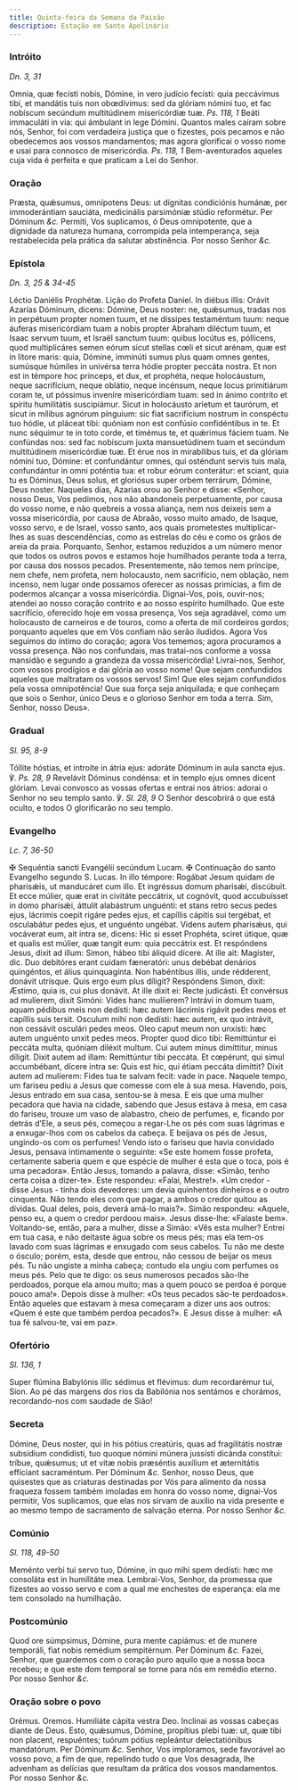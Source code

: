 ```yaml
---
title: Quinta-feira da Semana da Paixão
description: Estação em Santo Apolinário
---
```


### Intróito

_Dn. 3, 31_

<div class="grid grid-cols-2 gap-5">
  <span class="text-justify">
    Omnia, quæ fecísti nobis, Dómine, in vero judício fecísti: quia peccávimus
    tibi, et mandátis tuis non obœdívimus: sed da glóriam nómini tuo, et fac
    nobíscum secúndum multitúdinem misericórdiæ tuæ. <em>Ps. 118, 1</em> Beáti
    immaculáti in via: qui ámbulant in lege Dómini.
  </span>
  <span class="text-justify">
    Quantos males caíram sobre nós, Senhor, foi com verdadeira justiça que o
    fizestes, pois pecamos e não obedecemos aos vossos mandamentos; mas agora
    glorificai o vosso nome e usai para connosco de misericórdia.
    <em>Ps. 118, 1</em> Bem-aventurados aqueles cuja vida é perfeita e que praticam
    a Lei do Senhor.
  </span>
</div>

### Oração

<div class="grid grid-cols-2 gap-5">
  <span class="text-justify">
    Præsta, quǽsumus, omnípotens Deus: ut dígnitas condiciónis humánæ, per
    immoderántiam sauciáta, medicinális parsimóniæ stúdio reformétur. Per
    Dóminum <em>&c.</em>
  </span>
  <span class="text-justify">
    Permiti, Vos suplicamos, ó Deus omnipotente, que a dignidade da natureza
    humana, corrompida pela intemperança, seja restabelecida pela prática da
    salutar abstinência. Por nosso Senhor <em>&c.</em>
  </span>
</div>

### Epístola

_Dn. 3, 25 & 34-45_

<div class="grid grid-cols-2 gap-5">
  <span class="text-justify">Léctio Daniélis Prophétæ.</span>
  <span class="text-justify">Lição do Profeta Daniel.</span>
  <span class="text-justify">
    In diébus illis: Orávit Azarías Dóminum, dicens: Dómine, Deus noster: ne,
    quǽsumus, tradas nos in perpétuum propter nomen tuum, et ne díssipes
    testaméntum tuum: neque áuferas misericórdiam tuam a nobis propter Abraham
    diléctum tuum, et Isaac servum tuum, et Israël sanctum tuum: quibus locútus
    es, póllicens, quod multiplicáres semen eórum sicut stellas cœli et sicut
    arénam, quæ est in lítore maris: quia, Dómine, imminúti sumus plus quam
    omnes gentes, sumúsque húmiles in univérsa terra hódie propter peccáta
    nostra. Et non est in témpore hoc princeps, et dux, et prophéta, neque
    holocáustum, neque sacrifícium, neque oblátio, neque incénsum, neque locus
    primitiárum coram te, ut póssimus inveníre misericórdiam tuam: sed in ánimo
    contríto et spíritu humilitátis suscipiámur. Sicut in holocáusto aríetum et
    taurórum, et sicut in mílibus agnórum pínguium: sic fiat sacrifícium nostrum
    in conspéctu tuo hódie, ut pláceat tibi: quóniam non est confúsio
    confidéntibus in te. Et nunc séquimur te in toto corde, et timémus te, et
    quǽrimus fáciem tuam. Ne confúndas nos: sed fac nobíscum juxta mansuetúdinem
    tuam et secúndum multitúdinem misericórdiæ tuæ. Et érue nos in mirabílibus
    tuis, et da glóriam nómini tuo, Dómine: et confundántur omnes, qui osténdunt
    servis tuis mala, confundántur in omni poténtia tua: et robur eórum
    conterátur: et sciant, quia tu es Dóminus, Deus solus, et gloriósus super
    orbem terrárum, Dómine, Deus noster.
  </span>
  <span class="text-justify">
    Naqueles dias, Azarias orou ao Senhor e disse: «Senhor, nosso Deus, Vos
    pedimos, nos não abandoneis perpetuamente, por causa do vosso nome, e não
    quebreis a vossa aliança, nem nos deixeis sem a vossa misericórdia, por
    causa de Abraão, vosso muito amado, de Isaque, vosso servo, e de Israel,
    vosso santo, aos quais prometestes multiplicar-lhes as suas descendências,
    como as estrelas do céu e como os grãos de areia da praia. Porquanto,
    Senhor, estamos reduzidos a um número menor que todos os outros povos e
    estamos hoje humilhados perante toda a terra, por causa dos nossos pecados.
    Presentemente, não temos nem príncipe, nem chefe, nem profeta, nem
    holocausto, nem sacrifício, nem oblação, nem incenso, nem lugar onde
    possamos oferecer as nossas primícias, a fim de podermos alcançar a vossa
    misericórdia. Dignai-Vos, pois, ouvir-nos; atendei ao nosso coração contrito
    e ao nosso espírito humilhado. Que este sacrifício, oferecido hoje em vossa
    presença, Vos seja agradável, como um holocausto de carneiros e de touros,
    como a oferta de mil cordeiros gordos; porquanto aqueles que em Vós confiam
    não serão iludidos. Agora Vos seguimos do íntimo do coração; agora Vos
    tememos; agora procuramos a vossa presença. Não nos confundais, mas
    tratai-nos conforme a vossa mansidão e segundo a grandeza da vossa
    misericórdia! Livrai-nos, Senhor, com vossos prodígios e dai glória ao vosso
    nome! Que sejam confundidos aqueles que maltratam os vossos servos! Sim! Que
    eles sejam confundidos pela vossa omnipotência! Que sua força seja
    aniquilada; e que conheçam que sois o Senhor, único Deus e o glorioso Senhor
    em toda a terra. Sim, Senhor, nosso Deus».
  </span>
</div>

### Gradual

_Sl. 95, 8-9_

<div class="grid grid-cols-2 gap-5">
  <span class="text-justify">
    Tóllite hóstias, et introíte in átria ejus: adoráte Dóminum in aula sancta
    ejus. ℣. <em>Ps. 28, 9</em> Revelávit Dóminus condénsa: et in templo ejus
    omnes dicent glóriam.
  </span>
  <span class="text-justify">
    Levai convosco as vossas ofertas e entrai nos átrios: adorai o Senhor no seu
    templo santo. ℣. <em>Sl. 28, 9</em> O Senhor descobrirá o que está oculto, e
    todos O glorificarão no seu templo.
  </span>
</div>

### Evangelho

_Lc. 7, 36-50_

<div class="grid grid-cols-2 gap-5">
  <span class="text-justify">
    <span class="text-red-500">✠</span> Sequéntia sancti Evangélii secúndum
    Lucam.
  </span>
  <span class="text-justify">
    <span class="text-red-500">✠</span> Continuação do santo Evangelho segundo
    S. Lucas.
  </span>
  <span class="text-justify">
    In illo témpore: Rogábat Jesum quidam de pharisǽis, ut manducáret cum illo.
    Et ingréssus domum pharisǽi, discúbuit. Et ecce múlier, quæ erat in civitáte
    peccátrix, ut cognóvit, quod accubuísset in domo pharisǽi, áttulit
    alabástrum unguénti: et stans retro secus pedes ejus, lácrimis coepit rigáre
    pedes ejus, et capíllis cápitis sui tergébat, et osculabátur pedes ejus, et
    unguénto ungébat. Videns autem pharisǽus, qui vocáverat eum, ait intra se,
    dicens: Hic si esset Prophéta, sciret útique, quæ et qualis est múlier, quæ
    tangit eum: quia peccátrix est. Et respóndens Jesus, dixit ad illum: Simon,
    hábeo tibi áliquid dícere. At ille ait: Magíster, dic. Duo debitóres erant
    cuidam fæneratóri: unus debébat denários quingéntos, et álius quinquagínta.
    Non habéntibus illis, unde rédderent, donávit utrísque. Quis ergo eum plus
    díligit? Respóndens Simon, dixit: Æstimo, quia is, cui plus donávit. At ille
    dixit ei: Recte judicásti. Et convérsus ad mulíerem, dixit Simóni: Vides
    hanc mulíierem? Intrávi in domum tuam, aquam pédibus meis non dedísti: hæc
    autem lácrimis rigávit pedes meos et capíllis suis tersit. Osculum mihi non
    dedísti: hæc autem, ex quo intrávit, non cessávit osculári pedes meos. Oleo
    caput meum non unxísti: hæc autem unguénto unxit pedes meos. Propter quod
    dico tibi: Remittúntur ei peccáta multa, quóniam diléxit multum. Cui autem
    minus dimíttitur, minus díligit. Dixit autem ad illam: Remittúntur tibi
    peccáta. Et cœpérunt, qui simul accumbébant, dícere intra se: Quis est hic,
    qui étiam peccáta dimíttit? Dixit autem ad mulíerem: Fides tua te salvam
    fecit: vade in pace.
  </span>
  <span class="text-justify">
    Naquele tempo, um fariseu pediu a Jesus que comesse com ele à sua mesa.
    Havendo, pois, Jesus entrado em sua casa, sentou-se à mesa. E eis que uma
    mulher pecadora que havia na cidade, sabendo que Jesus estava à mesa, em
    casa do fariseu, trouxe um vaso de alabastro, cheio de perfumes, e, ficando
    por detrás d’Ele, a seus pés, começou a regar-Lhe os pés com suas lágrimas e
    a enxugar-lhos com os cabelos da cabeça. E beijava os pés de Jesus,
    ungindo-os com os perfumes! Vendo isto o fariseu que havia convidado Jesus,
    pensava intimamente o seguinte: «Se este homem fosse profeta, certamente
    saberia quem e que espécie de mulher é esta que o toca, pois é uma
    pecadora». Então Jesus, tomando a palavra, disse: «Simão, tenho certa coisa
    a dizer-te». Este respondeu: «Falai, Mestre!». «Um credor - disse Jesus -
    tinha dois devedores: um devia quinhentos dinheiros e o outro cinquenta. Não
    tendo eles com que pagar, a ambos o credor quitou as dívidas. Qual deles,
    pois, deverá amá-lo mais?». Simão respondeu: «Aquele, penso eu, a quem o
    credor perdoou mais». Jesus disse-lhe: «Falaste bem». Voltando-se, então,
    para a mulher, disse a Simão: «Vês esta mulher? Entrei em tua casa, e não
    deitaste água sobre os meus pés; mas ela tem-os lavado com suas lágrimas e
    enxugado com seus cabelos. Tu não me deste o ósculo; porém, esta, desde que
    entrou, não cessou de beijar os meus pés. Tu não ungiste a minha cabeça;
    contudo ela ungiu com perfumes os meus pés. Pelo que te digo: os seus
    numerosos pecados são-lhe perdoados, porque ela amou muito; mas a quem pouco
    se perdoa é porque pouco ama!». Depois disse à mulher: «Os teus pecados
    são-te perdoados». Então aqueles que estavam à mesa começaram a dizer uns
    aos outros: «Quem é este que também perdoa pecados?». E Jesus disse à
    mulher: «A tua fé salvou-te, vai em paz».
  </span>
</div>

### Ofertório

_Sl. 136, 1_

<div class="grid grid-cols-2 gap-5">
  <span class="text-justify">
    Super flúmina Babylónis illic sédimus et flévimus: dum recordarémur tui,
    Sion.
  </span>
  <span class="text-justify">
    Ao pé das margens dos rios da Babilónia nos sentámos e chorámos,
    recordando-nos com saudade de Sião!
  </span>
</div>

### Secreta

<div class="grid grid-cols-2 gap-5">
  <span class="text-justify">
    Dómine, Deus noster, qui in his pótius creatúris, quas ad fragilitátis
    nostræ subsídium condidísti, tuo quoque nómini múnera jussísti dicánda
    constítui: tríbue, quǽsumus; ut et vitæ nobis præséntis auxílium et
    æternitátis effíciant sacraméntum. Per Dóminum <em>&c.</em>
  </span>
  <span class="text-justify">
    Senhor, nosso Deus, que quisestes que as criaturas destinadas por Vós para
    alimento da nossa fraqueza fossem também imoladas em honra do vosso nome,
    dignai-Vos permitir, Vos suplicamos, que elas nos sirvam de auxílio na vida
    presente e ao mesmo tempo de sacramento de salvação eterna. Por nosso Senhor
    <em>&c.</em>
  </span>
</div>

### Comúnio

_Sl. 118, 49-50_

<div class="grid grid-cols-2 gap-5">
  <span class="text-justify">
    Meménto verbi tui servo tuo, Dómine, in quo mihi spem dedísti: hæc me
    consoláta est in humilitáte mea.
  </span>
  <span class="text-justify">
    Lembrai-Vos, Senhor, da promessa que fizestes ao vosso servo e com a qual me
    enchestes de esperança: ela me tem consolado na humilhação.
  </span>
</div>

### Postcomúnio

<div class="grid grid-cols-2 gap-5">
  <span class="text-justify">
    Quod ore súmpsimus, Dómine, pura mente capiámus: et de munere temporáli,
    fiat nobis remédium sempitérnum. Per Dóminum <em>&c.</em>
  </span>
  <span class="text-justify">
    Fazei, Senhor, que guardemos com o coração puro aquilo que a nossa boca
    recebeu; e que este dom temporal se torne para nós em remédio eterno. Por
    nosso Senhor <em>&c.</em>
  </span>
</div>

### Oração sobre o povo

<div class="grid grid-cols-2 gap-5">
  <span class="text-red-500 text-center">Orémus.</span>
  <span class="text-red-500 text-center">Oremos.</span>
  <span class="text-justify">Humiliáte cápita vestra Deo.</span>
  <span class="text-justify">Inclinai as vossas cabeças diante de Deus.</span>
  <span class="text-justify">
    Esto, quǽsumus, Dómine, propítius plebi tuæ: ut, quæ tibi non placent,
    respuéntes; tuórum pótius repleántur delectatiónibus mandatórum. Per Dóminum
    <em>&c.</em>
  </span>
  <span class="text-justify">
    Senhor, Vos imploramos, sede favorável ao vosso povo, a fim de que,
    repelindo tudo o que Vos desagrada, lhe advenham as delícias que resultam da
    prática dos vossos mandamentos. Por nosso Senhor <em>&c.</em>
  </span>
</div>
